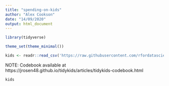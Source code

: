 ```yaml
---
title: "spending-on-kids"
author: "Alex Cookson"
date: "14/09/2020"
output: html_document
---
```


```r
library(tidyverse)

theme_set(theme_minimal())

kids <- readr::read_csv('https://raw.githubusercontent.com/rfordatascience/tidytuesday/master/data/2020/2020-09-15/kids.csv')
```

NOTE: Codebook available at https://jrosen48.github.io/tidykids/articles/tidykids-codebook.html

```r
kids
```


